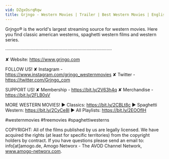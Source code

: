 ```yaml
---
vid: DZgxOsrqRqw
title: Grjngo - Western Movies | Trailer | Best Western Movies | English Westerns
---
```


Grjngo® is the world's largest streaming source for western movies. Here you find classic american westerns, spaghetti western films and western series.

····················································································

✘ Website: https://www.grjngo.com

FOLLOW US!
✘ Instagram - https://www.instagram.com/grjngo_westernmovies
✘ Twitter - https://twitter.com/Grjngo_com

SUPPORT US!
✘ Membership - https://bit.ly/2V63h4q
✘ Merchandise - https://bit.ly/2FLB0sV

MORE WESTERN MOVIES! 
► Classics: https://bit.ly/2CBLt8c 
► Spaghetti Western: https://bit.ly/2CyCe8I 
► All Playlists: https://bit.ly/2EOOfIH 

#westernmovies #freemovies #spaghettiwesterns

COPYRIGHT: All of the films published by us are legally licensed. We have acquired the rights (at least for specific territories) from the copyright holders by contract. If you have questions please send an email to: info[at]amogo.de, Amogo Networx - The AVOD Channel Network, www.amogo-networx.com.